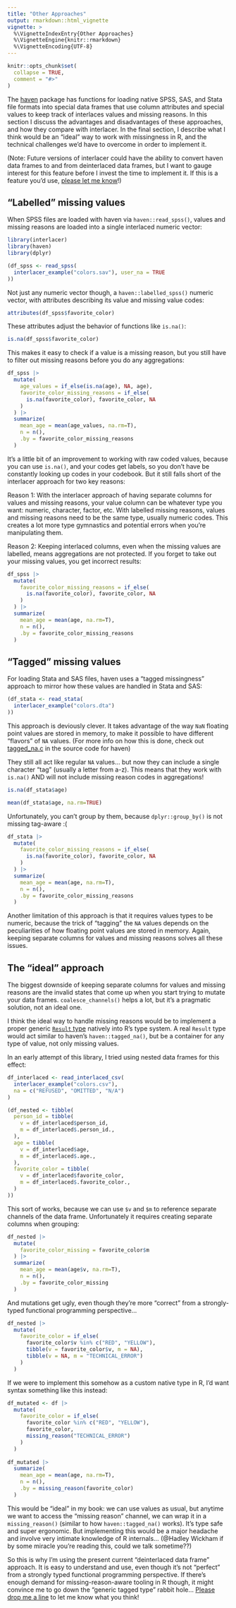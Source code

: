 ```yaml
---
title: "Other Approaches"
output: rmarkdown::html_vignette
vignette: >
  %\VignetteIndexEntry{Other Approaches}
  %\VignetteEngine{knitr::rmarkdown}
  %\VignetteEncoding{UTF-8}
---
```


```r
knitr::opts_chunk$set(
  collapse = TRUE,
  comment = "#>"
)
```

The [haven](https://haven.tidyverse.org/) package has functions for loading
native SPSS, SAS, and Stata file formats into
special data frames that use column attributes and special values to keep track
of interlaces values and missing reasons. In this section I discuss the
advantages and disadvantages of these approaches, and how they compare with
interlacer. In the final section, I describe what I think would be an "ideal"
way to work with missingness in R, and the technical challenges we'd have to
overcome in order to implement it.

(Note: Future versions of interlacer could have the ability to convert haven
data frames to and from deinterlaced data frames, but I want to gauge interest
for this feature before I invest the time to implement it. If this is a
feature you'd use, [please let me know](mailto:kdh38@psu.edu)!)

## "Labelled" missing values

When SPSS files are loaded with haven via `haven::read_spss()`, values
and missing reasons are loaded into a single interlaced numeric vector:

```r
library(interlacer)
library(haven)
library(dplyr)

(df_spss <- read_spss(
  interlacer_example("colors.sav"), user_na = TRUE
))
```

Not just any numeric vector though, a `haven::labelled_spss()` numeric vector,
with attributes describing its value and missing value codes:

```r
attributes(df_spss$favorite_color)
```

These attributes adjust the behavior of functions like `is.na()`:

```r
is.na(df_spss$favorite_color)
```


This makes it easy to check if a value is a missing reason,
but you still have to filter out missing reasons before you do any aggregations:

```r
df_spss |>
  mutate(
    age_values = if_else(is.na(age), NA, age),
    favorite_color_missing_reasons = if_else(
      is.na(favorite_color), favorite_color, NA
    )
  ) |>
  summarize(
    mean_age = mean(age_values, na.rm=T),
    n = n(),
    .by = favorite_color_missing_reasons
  )
```

It's a little bit of an improvement to working with raw coded values, because
you can use `is.na()`, and your codes get labels, so you don't have be
constantly looking up codes in your codebook. But it still falls short of the
interlacer approach for two key reasons:

Reason 1: With the interlacer approach
of having separate columns for values and missing reasons, your value column
can be whatever type you want: numeric, character, factor, etc. With labelled
missing reasons,
values and missing reasons need to be the same type, usually numeric codes.
This creates a lot more type gymnastics and potential errors when you're
manipulating them.

Reason 2: Keeping interlaced columns, even when the missing values are labelled,
means aggregations are not protected. If you forget to take out your missing
values, you get incorrect results:

```r
df_spss |>
  mutate(
    favorite_color_missing_reasons = if_else(
      is.na(favorite_color), favorite_color, NA
    )
  ) |>
  summarize(
    mean_age = mean(age, na.rm=T),
    n = n(),
    .by = favorite_color_missing_reasons
  )
```


## "Tagged" missing values

For loading Stata and SAS files, haven uses a "tagged missingness" approach to
mirror how these values are handled in Stata and SAS:

```r
(df_stata <- read_stata(
  interlacer_example("colors.dta")
))
```

This approach is deviously clever. It takes advantage of the way `NaN` floating
point values are stored in memory, to make it possible to have different
"flavors" of `NA` values. (For more info on how this is done, check out
[tagged_na.c](https://github.com/tidyverse/haven/blob/main/src/tagged_na.c) in
the source code for haven)

They still all act like regular `NA` values... but now they can include a single
character "tag" (usually a letter from a-z). This means that they work with
`is.na()` AND will not include missing reason codes in aggregations!

```r
is.na(df_stata$age)

mean(df_stata$age, na.rm=TRUE)
```

Unfortunately, you can't group by them, because `dplyr::group_by()` is not
missing tag-aware :(

```r
df_stata |>
  mutate(
    favorite_color_missing_reasons = if_else(
      is.na(favorite_color), favorite_color, NA
    )
  ) |>
  summarize(
    mean_age = mean(age, na.rm=T),
    n = n(),
    .by = favorite_color_missing_reasons
  )
```

Another limitation of this approach is that it requires values types to be
numeric, because the trick of "tagging" the `NA` values depends on the
peculiarities of how floating point values are stored in memory. Again,
keeping separate columns for values and missing reasons solves all these issues.

## The "ideal" approach

The biggest downside of keeping separate columns for values and missing reasons
are the invalid states that come up when you start trying to mutate your data
frames. `coalesce_channels()` helps a lot, but it's a pragmatic solution,
not an ideal one.

I think the ideal way to handle missing reasons would be to implement a proper
generic [`Result` type](https://en.wikipedia.org/wiki/Result_type) natively
into R's type system. A real `Result` type would act similar to haven's
`haven::tagged_na()`, but be a container for any type of value, not only
missing values.

In an early attempt of this library, I tried using nested data frames for this
effect:

```r
df_interlaced <- read_interlaced_csv(
  interlacer_example("colors.csv"),
  na = c("REFUSED", "OMITTED", "N/A")
)

(df_nested <- tibble(
  person_id = tibble(
    v = df_interlaced$person_id,
    m = df_interlaced$.person_id.,
  ),
  age = tibble(
    v = df_interlaced$age,
    m = df_interlaced$.age.,
  ),
  favorite_color = tibble(
    v = df_interlaced$favorite_color,
    m = df_interlaced$.favorite_color.,
  )
))
```

This sort of works, because we can use `$v` and `$m` to reference separate
channels of the data frame. Unfortunately it requires creating separate columns
when grouping:

```r
df_nested |>
  mutate(
    favorite_color_missing = favorite_color$m
  ) |> 
  summarize(
    mean_age = mean(age$v, na.rm=T),
    n = n(),
    .by = favorite_color_missing
  )
```

And mutations get ugly, even though they're more "correct" from a strongly-typed
functional programming perspective... 

```r
df_nested |>
  mutate(
    favorite_color = if_else(
      favorite_color$v %in% c("RED", "YELLOW"),
      tibble(v = favorite_color$v, m = NA),
      tibble(v = NA, m = "TECHNICAL_ERROR")
    )
  )
```

If we were to implement this somehow as a custom native type in R, I'd want
syntax something like this instead:

```r
df_mutated <- df |>
  mutate(
    favorite_color = if_else(
      favorite_color %in% c("RED", "YELLOW"),
      favorite_color,
      missing_reason("TECHNICAL_ERROR")
    )
  )
  
df_mutated |>
  summarize(
    mean_age = mean(age, na.rm=T),
    n = n(),
    .by = missing_reason(favorite_color)
  )
```

This would be "ideal" in my book: we can use values as usual, but anytime
we want to access the "missing reason" channel, we can wrap it in a
`missing_reason()` (similar to how `haven::tagged_na()` works). It's type safe
and super ergonomic. But implementing this would be a major headache and
involve very intimate knowledge of R internals... (@Hadley Wickham if by some
miracle you're reading this, could we talk sometime??)

So this is why I'm using the present current "deinterlaced data frame"
approach. It is easy to understand and use, even though it's not "perfect"
from a strongly typed functional programming perspective. If there's enough
demand for missing-reason-aware tooling in R though, it might convince me
to go down the "generic tagged type" rabbit hole...
[Please drop me a line](mailto:kdh38@psu.edu) to let me know what you think!
